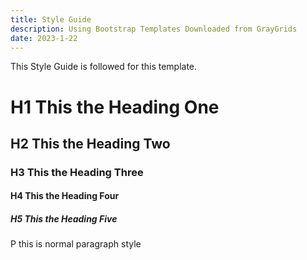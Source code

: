 ```yaml
---
title: Style Guide
description: Using Bootstrap Templates Downloaded from GrayGrids
date: 2023-1-22
---
```


This Style Guide is followed for this template.

# H1 This the Heading One

## H2 This the Heading Two

### H3 This the Heading Three

#### H4 This the Heading Four

##### H5 This the Heading Five

P this is normal paragraph style
